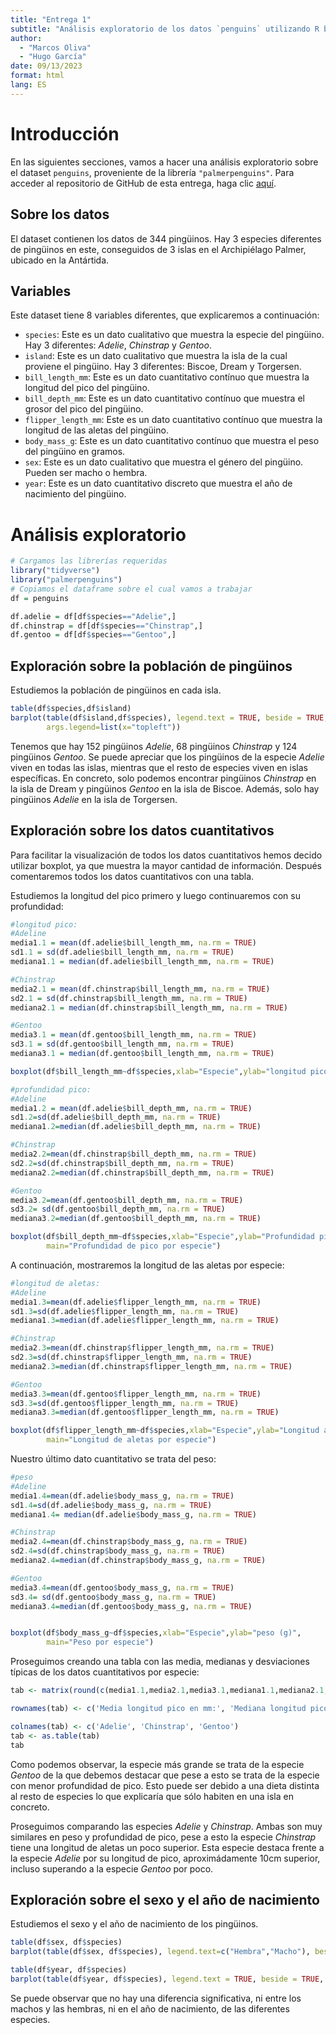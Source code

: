 ```yaml
---
title: "Entrega 1"
subtitle: "Análisis exploratorio de los datos `penguins` utilizando R base"
author:
  - "Marcos Oliva"
  - "Hugo García"
date: 09/13/2023
format: html
lang: ES
---
```


# Introducción

En las siguientes secciones, vamos a hacer una análisis exploratorio sobre el dataset `penguins`, proveniente de la librería `"palmerpenguins"`.
Para acceder al repositorio de GitHub de esta entrega, haga clic [aquí](https://github.com/MarcosOlivaMunoz/Entrega-1-AD.git).

## Sobre los datos

El dataset contienen los datos de 344 pingüinos. Hay 3 especies diferentes de pingüinos en este, conseguidos de 3 islas en el Archipiélago Palmer, ubicado en la Antártida.

## Variables

Este dataset tiene 8 variables diferentes, que explicaremos a continuación:

-   `species`: Este es un dato cualitativo que muestra la especie del pingüino. Hay 3 diferentes: *Adelie*, *Chinstrap* y *Gentoo*.
-   `island`: Este es un dato cualitativo que muestra la isla de la cual proviene el pingüino. Hay 3 diferentes: Biscoe, Dream y Torgersen.
-   `bill_length_mm`: Este es un dato cuantitativo contínuo que muestra la longitud del pico del pingüino.
-   `bill_depth_mm`: Este es un dato cuantitativo contínuo que muestra el grosor del pico del pingüino.
-   `flipper_length_mm`: Este es un dato cuantitativo contínuo que muestra la longitud de las aletas del pingüino.
-   `body_mass_g`: Este es un dato cuantitativo contínuo que muestra el peso del pingüino en gramos.
-   `sex`: Este es un dato cualitativo que muestra el género del pingüino. Pueden ser macho o hembra.
-   `year`: Este es un dato cuantitativo discreto que muestra el año de nacimiento del pingüino.

# Análisis exploratorio

```r
# Cargamos las librerías requeridas
library("tidyverse")
library("palmerpenguins")
# Copiamos el dataframe sobre el cual vamos a trabajar
df = penguins

df.adelie = df[df$species=="Adelie",]
df.chinstrap = df[df$species=="Chinstrap",]
df.gentoo = df[df$species=="Gentoo",]
```

## Exploración sobre la población de pingüinos

Estudiemos la población de pingüinos en cada isla.

```r
table(df$species,df$island)
barplot(table(df$island,df$species), legend.text = TRUE, beside = TRUE,
        args.legend=list(x="topleft"))
```

Tenemos que hay 152 pingüinos *Adelie*, 68 pingüinos *Chinstrap* y 124 pingüinos *Gentoo*. Se puede apreciar que los pingüinos de la especie *Adelie* viven en todas las islas, mientras que el resto de especies viven en islas específicas. En concreto, solo podemos encontrar pingüinos *Chinstrap* en la isla de Dream y pingüinos *Gentoo* en la isla de Biscoe. Además, solo hay pingüinos *Adelie* en la isla de Torgersen.

## Exploración sobre los datos cuantitativos

Para facilitar la visualización de todos los datos cuantitativos hemos decido utilizar boxplot, ya que muestra la mayor cantidad de información.
Después comentaremos todos los datos cuantitativos con una tabla.

Estudiemos la longitud del pico primero y luego continuaremos con su profundidad:

```r
#longitud pico:
#Adeline
media1.1 = mean(df.adelie$bill_length_mm, na.rm = TRUE)
sd1.1 = sd(df.adelie$bill_length_mm, na.rm = TRUE)
mediana1.1 = median(df.adelie$bill_length_mm, na.rm = TRUE)

#Chinstrap
media2.1 = mean(df.chinstrap$bill_length_mm, na.rm = TRUE)
sd2.1 = sd(df.chinstrap$bill_length_mm, na.rm = TRUE)
mediana2.1 = median(df.chinstrap$bill_length_mm, na.rm = TRUE)

#Gentoo
media3.1 = mean(df.gentoo$bill_length_mm, na.rm = TRUE)
sd3.1 = sd(df.gentoo$bill_length_mm, na.rm = TRUE)
mediana3.1 = median(df.gentoo$bill_length_mm, na.rm = TRUE)

boxplot(df$bill_length_mm~df$species,xlab="Especie",ylab="longitud pico (mm)",main="longitud de pico por especie")

#profundidad pico:
#Adeline
media1.2 = mean(df.adelie$bill_depth_mm, na.rm = TRUE)
sd1.2=sd(df.adelie$bill_depth_mm, na.rm = TRUE)
mediana1.2=median(df.adelie$bill_depth_mm, na.rm = TRUE)

#Chinstrap
media2.2=mean(df.chinstrap$bill_depth_mm, na.rm = TRUE)
sd2.2=sd(df.chinstrap$bill_depth_mm, na.rm = TRUE)
mediana2.2=median(df.chinstrap$bill_depth_mm, na.rm = TRUE)

#Gentoo
media3.2=mean(df.gentoo$bill_depth_mm, na.rm = TRUE)
sd3.2= sd(df.gentoo$bill_depth_mm, na.rm = TRUE)
mediana3.2=median(df.gentoo$bill_depth_mm, na.rm = TRUE)

boxplot(df$bill_depth_mm~df$species,xlab="Especie",ylab="Profundidad pico (mm)",
        main="Profundidad de pico por especie")


```

A continuación, mostraremos la longitud de las aletas por especie:

```r
#longitud de aletas:
#Adeline
media1.3=mean(df.adelie$flipper_length_mm, na.rm = TRUE)
sd1.3=sd(df.adelie$flipper_length_mm, na.rm = TRUE)
mediana1.3=median(df.adelie$flipper_length_mm, na.rm = TRUE)

#Chinstrap
media2.3=mean(df.chinstrap$flipper_length_mm, na.rm = TRUE)
sd2.3=sd(df.chinstrap$flipper_length_mm, na.rm = TRUE)
mediana2.3=median(df.chinstrap$flipper_length_mm, na.rm = TRUE)

#Gentoo
media3.3=mean(df.gentoo$flipper_length_mm, na.rm = TRUE)
sd3.3=sd(df.gentoo$flipper_length_mm, na.rm = TRUE)
mediana3.3=median(df.gentoo$flipper_length_mm, na.rm = TRUE)

boxplot(df$flipper_length_mm~df$species,xlab="Especie",ylab="Longitud aletas (mm)",
        main="Longitud de aletas por especie")
```

Nuestro último dato cuantitativo se trata del peso:

```r
#peso
#Adeline
media1.4=mean(df.adelie$body_mass_g, na.rm = TRUE)
sd1.4=sd(df.adelie$body_mass_g, na.rm = TRUE)
mediana1.4= median(df.adelie$body_mass_g, na.rm = TRUE)

#Chinstrap
media2.4=mean(df.chinstrap$body_mass_g, na.rm = TRUE)
sd2.4=sd(df.chinstrap$body_mass_g, na.rm = TRUE)
mediana2.4=median(df.chinstrap$body_mass_g, na.rm = TRUE)

#Gentoo
media3.4=mean(df.gentoo$body_mass_g, na.rm = TRUE)
sd3.4= sd(df.gentoo$body_mass_g, na.rm = TRUE)
mediana3.4=median(df.gentoo$body_mass_g, na.rm = TRUE)


boxplot(df$body_mass_g~df$species,xlab="Especie",ylab="peso (g)",
        main="Peso por especie")
```
Proseguimos creando una tabla con las media, medianas y desviaciones típicas de los datos cuantitativos por especie:

```r
tab <- matrix(round(c(media1.1,media2.1,media3.1,mediana1.1,mediana2.1,mediana3.1,sd1.1,sd2.1,sd3.1,media1.2,media2.2,media3.2,mediana1.2,mediana2.2,mediana3.2,sd1.2,sd2.2,sd3.2, media1.3,media2.3,media3.3,mediana1.3,mediana2.3,mediana3.3,sd1.3,sd2.3,sd3.3, media1.4,media2.4,media3.4,mediana1.4,mediana2.4,mediana3.4,sd1.4,sd2.4,sd3.4),3), ncol=3 , byrow=TRUE)

rownames(tab) <- c('Media longitud pico en mm:', 'Mediana longitud pico en mm:','Desviación típica longitud pico en mm:', 'Media profundidad pico en mm:', 'Mediana profundidad pico en mm:','Desviación típica profundidad pico en mm:','Media longitud aletas en mm:', 'Mediana longitud aletas en mm:','Desviación típica longitud aletas en mm:','Media peso en g:', 'Mediana peso en g:','Desviación típica peso en g:')

colnames(tab) <- c('Adelie', 'Chinstrap', 'Gentoo')
tab <- as.table(tab)
tab

```
Como podemos observar, la especie más grande se trata de la especie *Gentoo* de la que debemos destacar que pese a esto se trata de la especie con menor profundidad de pico. Esto puede ser debido a una dieta distinta al resto de especies lo que explicaría que sólo habiten en una isla en concreto.

Proseguimos comparando las especies *Adelie* y *Chinstrap*. Ambas son muy similares en peso y profundidad de pico, pese a esto la especie *Chinstrap* tiene una longitud de aletas un poco superior. Esta especie destaca frente a la especie *Adelie* por su longitud de pico, aproximádamente 10cm superior, incluso superando a la especie *Gentoo* por poco.


## Exploración sobre el sexo y el año de nacimiento

Estudiemos el sexo y el año de nacimiento de los pingüinos.

```r
table(df$sex, df$species)
barplot(table(df$sex, df$species), legend.text=c("Hembra","Macho"), beside = TRUE, args.legend=list(x="top"))

table(df$year, df$species)
barplot(table(df$year, df$species), legend.text = TRUE, beside = TRUE, args.legend=list(x="top"))
```

Se puede observar que no hay una diferencia significativa, ni entre los machos y las hembras, ni en el año de nacimiento, de las diferentes especies.
